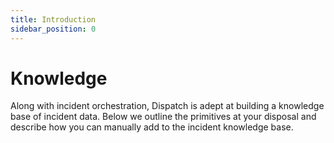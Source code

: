 ```yaml
---
title: Introduction
sidebar_position: 0
---
```


# Knowledge

Along with incident orchestration, Dispatch is adept at building a knowledge base of incident data. Below we outline the primitives at your disposal and describe how you can manually add to the incident knowledge base.
